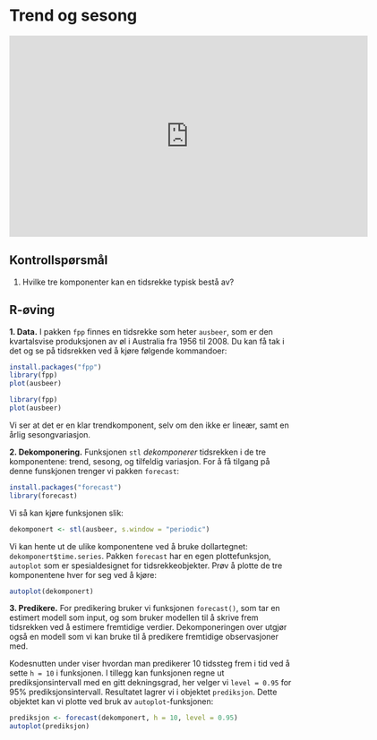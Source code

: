 # Trend og sesong {#trend-og-sesong}

<iframe src="https://player.vimeo.com/video/467126794" width="640" height="360" frameborder="0" allow="autoplay; fullscreen" allowfullscreen></iframe>

## Kontrollspørsmål

1. Hvilke tre komponenter kan en tidsrekke typisk bestå av?

## R-øving

**1. Data.** I pakken `fpp` finnes en tidsrekke som heter `ausbeer`, som er den kvartalsvise produksjonen av øl i Australia fra 1956 til 2008. Du kan få tak i det og se på tidsrekken ved å kjøre følgende  kommandoer:

```r
install.packages("fpp")
library(fpp)
plot(ausbeer)
```

```r
library(fpp)
plot(ausbeer)
```

Vi ser at det er en klar trendkomponent, selv om den ikke er lineær, samt en årlig sesongvariasjon.


**2. Dekomponering.** Funksjonen `stl`  *dekomponerer* tidsrekken i de tre komponentene: trend, sesong, og tilfeldig variasjon. For å få tilgang på denne funskjonen trenger vi pakken `forecast`:


```r
install.packages("forecast")
library(forecast)
```

Vi så kan kjøre funksjonen slik:

```r
dekomponert <- stl(ausbeer, s.window = "periodic")
```

Vi kan hente ut de ulike komponentene ved å bruke dollartegnet: `dekomponert$time.series`. Pakken `forecast` har en egen plottefunksjon, `autoplot` som er spesialdesignet for tidsrekkeobjekter. Prøv å plotte de tre komponentene hver for seg ved å kjøre:

```r
autoplot(dekomponert)
```

**3. Predikere.** For predikering bruker vi funksjonen `forecast()`, som tar en estimert modell som input, og som bruker modellen til å skrive frem tidsrekken ved å estimere fremtidige verdier. Dekomponeringen over utgjør også en modell som vi kan bruke til å predikere fremtidige observasjoner med.  

Kodesnutten under viser hvordan man predikerer $10$ tidssteg frem i tid ved å sette `h = 10` i funksjonen. I tillegg kan funksjonen regne ut prediksjonsintervall med en gitt dekningsgrad, her velger vi `level = 0.95` for $95\%$ prediksjonsintervall. Resultatet lagrer vi i objektet `prediksjon`. Dette objektet kan vi plotte ved bruk av `autoplot`-funksjonen:

```r
prediksjon <- forecast(dekomponert, h = 10, level = 0.95)
autoplot(prediksjon)
```

